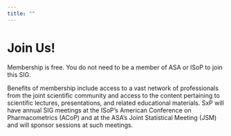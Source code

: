 ```yaml
---
title: ""
---
```


# Join Us!

Membership is free. You do not need to be a member of ASA or ISoP to join this SIG.

Benefits of membership include access to a vast network of professionals from the joint scientific community and access to the content pertaining to scientific lectures, presentations, and related educational materials. SxP will have annual SIG meetings at the ISoP's American Conference on Pharmacometrics (ACoP) and at the ASA's Joint Statistical Meeting (JSM) and will sponsor sessions at such meetings.
